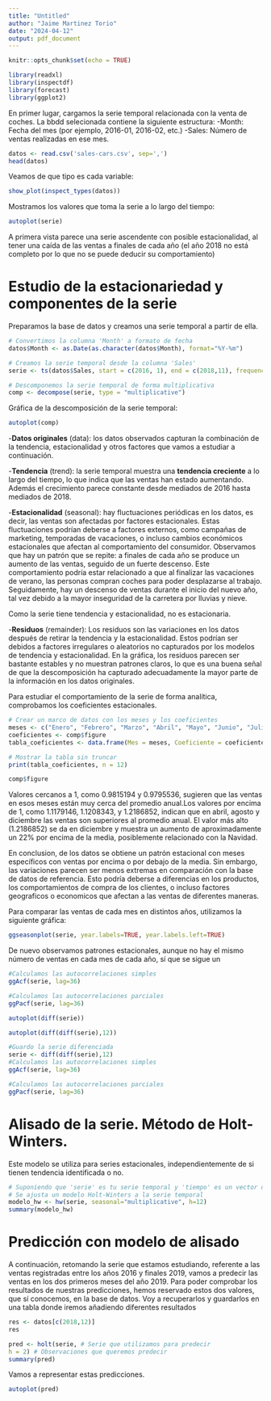 ---
title: "Untitled"
author: "Jaime Martinez Torio"
date: "2024-04-12"
output: pdf_document
---

```{r setup, include=FALSE}
knitr::opts_chunk$set(echo = TRUE)
```

```{r}
library(readxl)
library(inspectdf)
library(forecast)
library(ggplot2)

```

En primer lugar, cargamos la serie temporal relacionada con la venta de coches. La bbdd selecionada contiene la siguiente estructura:
  -Month: Fecha del mes (por ejemplo, 2016-01, 2016-02, etc.)
  -Sales: Número de ventas realizadas en ese mes.
```{r}
datos <- read.csv('sales-cars.csv', sep=',') 
head(datos)
```
Veamos de que tipo es cada variable:
```{r}
show_plot(inspect_types(datos))
```

Mostramos los valores que toma la serie a lo largo del tiempo:
```{r}
autoplot(serie)
```
A primera vista parece una serie ascendente con posible estacionalidad, al tener una caída de las ventas a finales de cada año (el año 2018 no está completo por lo que no se puede deducir su comportamiento)

# Estudio de la estacionariedad y componentes de la serie
Preparamos la base de datos y creamos una serie temporal a partir de ella.
```{r}
# Convertimos la columna 'Month' a formato de fecha
datos$Month <- as.Date(as.character(datos$Month), format="%Y-%m")

# Creamos la serie temporal desde la columna 'Sales'
serie <- ts(datos$Sales, start = c(2016, 1), end = c(2018,11), frequency = 12) # reservamos el último mes para predicciones

# Descomponemos la serie temporal de forma multiplicativa
comp <- decompose(serie, type = "multiplicative")

```

Gráfica de la descomposición de la serie temporal:
```{r}
autoplot(comp)
```
  -**Datos originales** (data): los datos observados capturan la combinación de la tendencia, estacionalidad y otros factores que vamos a estudiar a continuación.
  
  -**Tendencia** (trend): la serie temporal muestra una **tendencia creciente** a lo largo del tiempo, lo que indica que las ventas han estado aumentando. Además el crecimiento parece constante desde mediados de 2016 hasta mediados de 2018.
  
  -**Estacionalidad** (seasonal): hay fluctuaciones periódicas en los datos, es decir, las ventas son afectadas por factores estacionales. Estas fluctuaciones podrían deberse a factores externos, como campañas de marketing, temporadas de vacaciones, o incluso cambios económicos estacionales que afectan al comportamiento del consumidor. Observamos que hay un patrón que se repite: a finales de cada año se produce un aumento de las ventas, seguido de un fuerte descenso. Este comportamiento podría estar relacionado a que al finalizar las vacaciones de verano, las personas compran coches para poder desplazarse al trabajo. Seguidamente, hay un descenso de ventas durante el inicio del nuevo año, tal vez debido a la mayor inseguridad de la carretera por lluvias y nieve.

Como la serie tiene tendencia y estacionalidad, no es estacionaria.
  
  -**Residuos** (remainder): Los residuos son las variaciones en los datos después de retirar la tendencia y la estacionalidad. Estos podrían ser debidos a factores irregulares o aleatorios no capturados por los modelos de tendencia y estacionalidad. En la gráfica, los residuos parecen ser bastante estables y no muestran patrones claros, lo que es una buena señal de que la descomposición ha capturado adecuadamente la mayor parte de la información en los datos originales.
  
Para estudiar el comportamiento de la serie de forma analítica, comprobamos los coeficientes estacionales.

```{r}
# Crear un marco de datos con los meses y los coeficientes
meses <- c("Enero", "Febrero", "Marzo", "Abril", "Mayo", "Junio", "Julio", "Agosto", "Septiembre", "Octubre", "Noviembre", "Diciembre")
coeficientes <- comp$figure
tabla_coeficientes <- data.frame(Mes = meses, Coeficiente = coeficientes)

# Mostrar la tabla sin truncar
print(tabla_coeficientes, n = 12)
```
```{r}
comp$figure
```

Valores cercanos a 1, como 0.9815194 y 0.9795536, sugieren que las ventas en esos meses están muy cerca del promedio anual.Los valores por encima de 1, como 1.1179146, 1.1208343, y 1.2186852, indican que en abril, agosto y diciembre las ventas son superiores al promedio anual. El valor más alto (1.2186852) se da en diciembre y muestra un aumento de aproximadamente un 22% por encima de la media, posiblemente relacionado con la Navidad.


En conclusion, de los datos se obtiene un patrón estacional con meses específicos con ventas por encima o por debajo de la media. Sin embargo, las variaciones parecen ser menos extremas en comparación con la base de datos de referencia. Esto podría deberse a diferencias en los productos, los comportamientos de compra de los clientes, o incluso factores geograficos o economicos que afectan a las ventas de diferentes maneras.

Para comparar las ventas de cada mes en distintos años, utilizamos la siguiente gráfica:
```{r}
ggseasonplot(serie, year.labels=TRUE, year.labels.left=TRUE) 
```
De nuevo observamos patrones estacionales, aunque no hay el mismo número de ventas en cada mes de cada año, sí que se sigue un






```{r}
#Calculamos las autocorrelaciones simples
ggAcf(serie, lag=36)
```

```{r}
#Calculamos las autocorrelaciones parciales
ggPacf(serie, lag=36)
```

```{r}
autoplot(diff(serie))
```

```{r}
autoplot(diff(diff(serie),12))
```

```{r}
#Guardo la serie diferenciada
serie <- diff(diff(serie),12)
#Calculamos las autocorrelaciones simples
ggAcf(serie, lag=36)
```

```{r}
#Calculamos las autocorrelaciones parciales
ggPacf(serie, lag=36)
```
# Alisado de la serie. Método de Holt-Winters.
Este modelo se utiliza para series estacionales, independientemente de si tienen tendencia identificada o no.

```{r}
# Suponiendo que 'serie' es tu serie temporal y 'tiempo' es un vector de tiempo
# Se ajusta un modelo Holt-Winters a la serie temporal
modelo_hw <- hw(serie, seasonal="multiplicative", h=12)
summary(modelo_hw)
```

# Predicción con modelo de alisado
A continuación, retomando la serie que estamos estudiando, referente a las ventas
registradas entre los años 2016 y finales 2019, vamos a predecir las ventas en los dos primeros
meses del año 2019.
Para poder comprobar los resultados de nuestras predicciones, hemos reservado estos dos valores, que sí
conocemos, en la base de datos. Voy a recuperarlos y guardarlos en una tabla donde iremos añadiendo
diferentes resultados

```{r}
res <- datos[c(2018,12)]
res

```


```{r}
pred <- holt(serie, # Serie que utilizamos para predecir
h = 2) # Observaciones que queremos predecir
summary(pred)
```
Vamos a representar estas predicciones.

```{r}
autoplot(pred)
```




